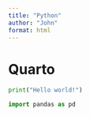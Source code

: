 ```yaml
---
title: "Python"
author: "John"
format: html
---
```


# Quarto

```python
print("Hello world!")
```

```python
import pandas as pd
```